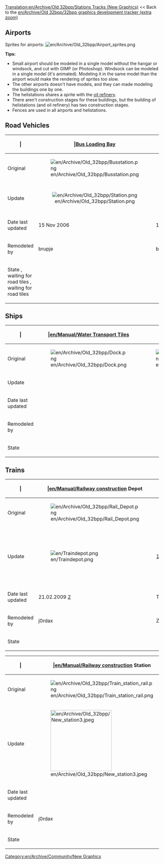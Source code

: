 [[Translation:en/Archive/Old 32bpp/Stations Tracks (New Graphics)]]
<< Back to the [[en/Archive/Old 32bpp/32bpp graphics development tracker (extra zoom)]]

==Airports==
Sprites for airports:
[[File:en/Archive/Old 32bpp/Airport sprites.png]]

'''Tips:'''
*Small airport should be modeled in a single model without the hangar or windsock, and cut with GIMP (or Photoshop). Windsock can be modeled in a single model (it's animated). Modeling it in the same model than the airport would make the rendering of sprites too slow.
*The other airports doesn't have models, and they can made modeling the buildings one by one.
*The helistations shares a sprite with the [[en/Archive/Old 32bpp/Industrial Buildings (New Graphics)#oil-refinery-copper|oil refinery]].
*There aren't construction stages for these buildings, but the building of helistations (and oil refinery) has two construction stages.
*Fences are used in all airports and helistations.



== Road Vehicles ==
{| border=1 style="background:#e7ebff;"
! | 
! |[[en/Manual/Loading Bays|Bus Loading Bay]]
! |[[en/Manual/Loading Bays|Lorry Loading Bay]]
! |[[en/Manual/Road vehicles]] [[en/Manual/Depots]]
|-
!Original
|[[File:en/Archive/Old 32bpp/Busstation.png]]
|[[File:en/Archive/Old 32bpp/Lorry.png]]
|[[File:en/Archive/Old 32bpp/Road Depot.png]]
|-
!Update
|<center>[[File:en/Archive/Old 32bpp/Station.png]]
|[[File:en/Archive/Old 32bpp/Truckstation sm.png]]
|[[File:en/Archive/Old 32bpp/Depot 711.png]]
|-
!Date last updated
|15 Nov 2006
|15 Nov 2006
|24 Nov 2006
|-
!Remodeled by
|brupje
|brupje
|brupje 
|-
!State
{{en/Archive/Old 32bpp/WIP}}, waiting for road tiles
{{en/Archive/Old 32bpp/WIP}}, waiting for road tiles
{{en/Archive/Old 32bpp/WIP}}
|}

== Ships ==
{| border=1 style="background:#e7ebff;"
! | 
! |[[en/Manual/Water Transport Tiles]]
! |[[en/Manual/Ships|Ship]] Depot
|-
!Original
|[[File:en/Archive/Old 32bpp/Dock.png]]
|[[File:en/Archive/Old 32bpp/Ship yard.png]]
|-
!Update
|
|
|-
!Date last updated
|
|
|-
!Remodeled by
|
| 
|-
!State
{{en/Archive/Old 32bpp/Unclaimed}}
{{en/Archive/Old 32bpp/Unclaimed}}
|}

== Trains ==
{| border=1 style="background:#e7ebff;"
! | 
! |[[en/Manual/Railway construction]] Depot
! |[[en/Manual/Base Set/Monorail]] Depot
! |[[en/Manual/Base Set/MagLev]] Depot
|-
!Original
|[[File:en/Archive/Old 32bpp/Rail Depot.png]]
|[[File:en/Archive/Old 32bpp/Monorail Depot.png]]
|[[File:en/Archive/Old 32bpp/Maglev Depot.png]]
|-
!Update
|[[File:en/Traindepot.png]]
|[http://www.tt-forums.net/viewtopic.php?p=767343#p767343]<!--[[File:Monodepot.jpg|center|150px]]-->
|[[File:en/Archive/Old 32bpp/Depot mag4 120.png|center|150px|]]
|-
!Date last updated
|21.02.2009 [http://www.tt-forums.net/download/file.php?id=106048]
|Tue Feb 24, 2009 7:21 pm
|10 May 2006
|-
!Remodeled by
|j0rdax
| ZxBiohazardZx
|ZxBiohazardZx
|-
!State
{{en/Archive/Old 32bpp/Done}}
{{en/Archive/Old 32bpp/WIP}}
{{en/Archive/Old 32bpp/WIP}}
|}

{| border=1 style="background:#e7ebff;"
! | 
! |[[en/Manual/Railway construction]] Station
! |[[en/Manual/Base Set/Monorail]] Station
! |[[en/Manual/Base Set/MagLev]] Station
|-
!Original
|[[File:en/Archive/Old 32bpp/Train station rail.png]]
|[[File:en/Archive/Old 32bpp/Train station monorail.png]]
|[[File:en/Archive/Old 32bpp/Train station maglev.png]]
|-
!Update
|[[File:en/Archive/Old 32bpp/New station3.jpeg|200px]]<!--[[File:Train station rail new.png]]-->
|
|
|-
!Date last updated
|
|
|
|-
!Remodeled by
|j0rdax
|
|
|-
!State
{{en/Archive/Old 32bpp/WIP}}
{{en/Archive/Old 32bpp/Unclaimed}}
{{en/Archive/Old 32bpp/Unclaimed}}
|}

[[Category:en/Archive/Community/New Graphics]]